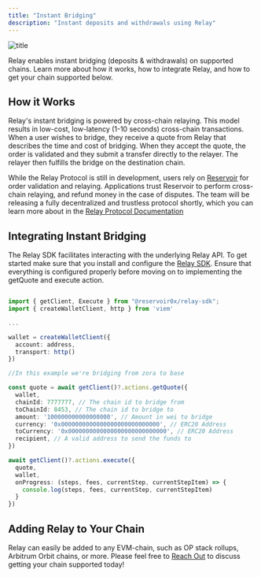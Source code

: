 ```yaml
---
title: "Instant Bridging"
description: "Instant deposits and withdrawals using Relay"
---
```


![title](/images/instant-bridging.png)

Relay enables instant bridging (deposits & withdrawals) on supported chains. Learn more about how it works, how to integrate Relay, and how to get your chain supported below.

## How it Works

Relay's instant bridging is powered by cross-chain relaying. This model results in low-cost, low-latency (1-10 seconds) cross-chain transactions. When a user wishes to bridge, they receive a quote from Relay that describes the time and cost of bridging. When they accept the quote, the order is validated and they submit a transfer directly to the relayer. The relayer then fulfills the bridge on the destination chain.

While the Relay Protocol is still in development, users rely on [Reservoir](https://reservoir.tools/) for order validation and relaying. Applications trust Reservoir to perform cross-chain relaying, and refund money in the case of disputes. The team will be releasing a fully decentralized and trustless protocol shortly, which you can learn more about in the [Relay Protocol Documentation](/how-it-works/relay-protocol)

## Integrating Instant Bridging

The Relay SDK facilitates interacting with the underlying Relay API. To get started make sure that you install and configure the [Relay SDK](https://docs.relay.link/references/sdk/getting-started). Ensure that everything is configured properly before moving on to implementing the getQuote and execute action.

```typescript Instant Bridge

import { getClient, Execute } from "@reservoir0x/relay-sdk";
import { createWalletClient, http } from 'viem'

...

wallet = createWalletClient({
  account: address,
  transport: http()
})

//In this example we're bridging from zora to base

const quote = await getClient()?.actions.getQuote({
  wallet,
  chainId: 7777777, // The chain id to bridge from
  toChainId: 8453, // The chain id to bridge to
  amount: '100000000000000000', // Amount in wei to bridge
  currency: '0x0000000000000000000000000000', // ERC20 Address
  toCurrency: '0x0000000000000000000000000000', // ERC20 Address
  recipient, // A valid address to send the funds to
})

await getClient()?.actions.execute({
  quote,
  wallet,
  onProgress: (steps, fees, currentStep, currentStepItem) => {
    console.log(steps, fees, currentStep, currentStepItem)
  }
})
```

## Adding Relay to Your Chain

Relay can easily be added to any EVM-chain, such as OP stack rollups, Arbitrum Orbit chains, or more. Please feel free to [Reach Out](mailto:support@relay.link) to discuss getting your chain supported today!
